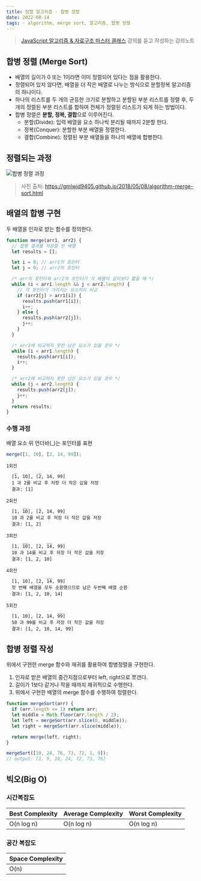 ```yaml
---
title: 정렬 알고리즘 - 합병 정렬
date: 2022-08-14
tags: - algorithm, merge sort, 알고리즘, 합병 정렬
---
```


> [JavaScript 알고리즘 & 자료구조 마스터 클래스](https://www.udemy.com/course/best-javascript-data-structures/) 강의를 듣고 작성하는 강의노트

## 합병 정렬 (Merge Sort)

- 배열의 길이가 0 또는 1이라면 이미 정렬되어 있다는 점을 활용한다.
- 정렬되어 있지 않다면, 배열을 더 작은 배열로 나누는 방식으로 분할정복 알고리즘의 하나이다.
- 하나의 리스트를 두 개의 균등한 크기로 분할하고 분할된 부분 리스트를 정렬 후, 두 개의 정렬된 부분 리스트를 합하여 전체가 정렬된 리스트가 되게 하는 방법이다.
- 합병 정렬은 **분할, 정복, 결합**으로 이루어진다.
  - 분할(Divide): 입력 배열을 요소 하나씩 분리될 때까지 2분할 한다.
  - 정복(Conquer): 분할한 부분 배열을 정렬한다.
  - 결합(Combine): 정렬된 부분 배열들을 하나의 배열에 합병한다.

## 정렬되는 과정

<img src="/notes/algorithm/merge-sort-concepts.png" alt="합병 정렬 과정" />

> 사진 출처:
> https://gmlwjd9405.github.io/2018/05/08/algorithm-merge-sort.html

## 배열의 합병 구현

두 배열을 인자로 받는 함수를 정의한다.

```js
function merge(arr1, arr2) {
  // 합병 결과를 저장할 빈 배열
  let results = [];

  let i = 0; // arr1의 포인터
  let j = 0; // arr2의 포인터

  /* arr의 포인터와 arr2의 포인터가 각 배열의 길이보다 짧을 때 */
  while (i < arr1.length && j < arr2.length) {
    // 각 포인터가 가리키는 요소끼리 비교
    if (arr2[j] > arr1[i]) {
      results.push(arr1[i]);
      i++;
    } else {
      results.push(arr2[j]);
      j++;
    }
  }

  /* arr1에 비교하지 못한 남은 요소가 있을 경우 */
  while (i < arr1.length) {
    results.push(arr1[i]);
    i++;
  }

  /* arr2에 비교하지 못한 남은 요소가 있을 경우 */
  while (j < arr2.length) {
    results.push(arr2[j]);
    j++;
  }
  return results;
}
```

### 수행 과정

배열 요소 위 언더바(\_)는 포인터를 표현

```js
merge([1, 10], [2, 14, 99]);
```

```
1회전
   _        _
  [1, 10], [2, 14, 99]
  1 과 2를 비교 후 저장 더 작은 값을 저장
  결과: [1]

2회전
      __    _
  [1, 10], [2, 14, 99]
  10 과 2를 비교 후 저장 더 작은 값을 저장
  결과: [1, 2]

3회전
      __       __
  [1, 10], [2, 14, 99]
  10 과 14를 비교 후 저장 더 작은 값을 저장
  결과: [1, 2, 10]

4회전
               __
  [1, 10], [2, 14, 99]
  첫 번째 배열을 모두 순환했으므로 남은 두번째 배열 순환
  결과: [1, 2, 10, 14]

5회전
                   __
  [1, 10], [2, 14, 99]
  50 과 99를 비교 후 저장 더 작은 값을 저장
  결과: [1, 2, 10, 14, 99]

```

## 합병 정렬 작성

위에서 구현한 merge 함수와 재귀를 활용하여 합병정렬을 구현한다.

1. 인자로 받은 배열의 중간지점으로부터 left, right으로 쪼갠다.
2. 길이가 1보다 같거나 작을 때까지 재귀적으로 수행한다.
3. 위에서 구현한 배열의 merge 함수를 수행하여 정렬한다.

```js
function mergeSort(arr) {
  if (arr.length <= 1) return arr;
  let middle = Math.floor(arr.length / 2);
  let left = mergeSort(arr.slice(0, middle));
  let right = mergeSort(arr.slice(middle));

  return merge(left, right);
}

mergeSort([10, 24, 76, 73, 72, 1, 9]);
// output: [1, 9, 10, 24, 72, 73, 76]
```

## 빅오(Big O)

### 시간복잡도

| Best Complexity | Average Complexity | Worst Complexity |
| --------------- | ------------------ | ---------------- |
| O(n log n)      | O(n log n)         | O(n log n)       |

### 공간 복잡도

| Space Complexity |
| ---------------- |
| O(n)             |
